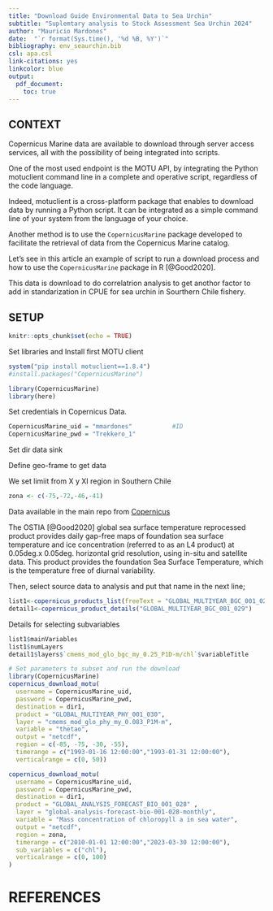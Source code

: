 ```yaml
---
title: "Download Guide Environmental Data to Sea Urchin"
subtitle: "Suplemtary analysis to Stock Assessment Sea Urchin 2024"
author: "Mauricio Mardones"
date:  "`r format(Sys.time(), '%d %B, %Y')`"
bibliography: env_seaurchin.bib
csl: apa.csl
link-citations: yes
linkcolor: blue
output:
  pdf_document:
    toc: true
---
```

\pagebreak

## CONTEXT

Copernicus Marine data are available to download through server access services, all with the possibility of being integrated into scripts.
 
One of the most used endpoint is the MOTU API, by integrating the Python motuclient command line in a complete and operative script, regardless of the code language.
 
Indeed, motuclient is a cross-platform package that enables to download data by running a Python script. It can be integrated as a simple command line of your system from the language of your choice. 

Another method is to use the `CopernicusMarine` package developed to facilitate the retrieval of data from the Copernicus Marine catalog.
 
Let's see in this article an example of script to run a download process and how to use the `CopernicusMarine` package in R [@Good2020].

This data is download to do correlatrion analysis to get anothor factor to add in standarization in CPUE for sea urchin in Sourthern Chile fishery.

\pagebreak
## SETUP

```r
knitr::opts_chunk$set(echo = TRUE)
```
Set libraries and Install first MOTU client

```r
system("pip install motuclient==1.8.4")
#install.packages("CopernicusMarine")
```

```r
library(CopernicusMarine)
library(here)
```

Set credentials in Copernicus Data. 

```r
CopernicusMarine_uid = "mmardones"           #ID
CopernicusMarine_pwd = "Trekkero_1"
```

Set dir data sink

Define geo-frame to get data

We set limiit from X y XI region in Southern Chile

```r
zona <- c(-75,-72,-46,-41)
```
Data available in the main repo from [Copernicus](https://data.marine.copernicus.eu/products)


The OSTIA [@Good2020] global sea surface temperature reprocessed product provides daily gap-free maps of foundation sea surface temperature and ice concentration (referred to as an L4 product) at 0.05deg.x 0.05deg. horizontal grid resolution, using in-situ and satellite data. This product provides the foundation Sea Surface Temperature, which is the temperature free of diurnal variability.

Then, select source data to analysis and put that name in the next line;



```r
list1<-copernicus_products_list(freeText = "GLOBAL_MULTIYEAR_BGC_001_029")  
detail1<-copernicus_product_details("GLOBAL_MULTIYEAR_BGC_001_029")
```

Details for selecting subvariables 

```r
list1$mainVariables
list1$numLayers
detail1$layers$`cmems_mod_glo_bgc_my_0.25_P1D-m/chl`$variableTitle

```



```r
# Set parameters to subset and run the download 
library(CopernicusMarine)
copernicus_download_motu(
  username = CopernicusMarine_uid,
  password = CopernicusMarine_pwd,
  destination = dir1,
  product = "GLOBAL_MULTIYEAR_PHY_001_030",
  layer = "cmems_mod_glo_phy_my_0.083_P1M-m",
  variable = "thetao",
  output = "netcdf",
  region = c(-85, -75, -30, -55),
  timerange = c("1993-01-16 12:00:00","1993-01-31 12:00:00"),
  verticalrange = c(0, 50))
```



```r
copernicus_download_motu(
  username = CopernicusMarine_uid,
  password = CopernicusMarine_pwd,
  destination = dir1,
  product = "GLOBAL_ANALYSIS_FORECAST_BIO_001_028" ,
  layer = "global-analysis-forecast-bio-001-028-monthly",
  variable = "Mass concentration of chloropyll a in sea water",
  output = "netcdf",
  region = zona,
  timerange = c("2010-01-01 12:00:00","2023-03-30 12:00:00"),
  sub_variables = c("chl"),
  verticalrange = c(0, 100)
)
```

\pagebreak
# REFERENCES

